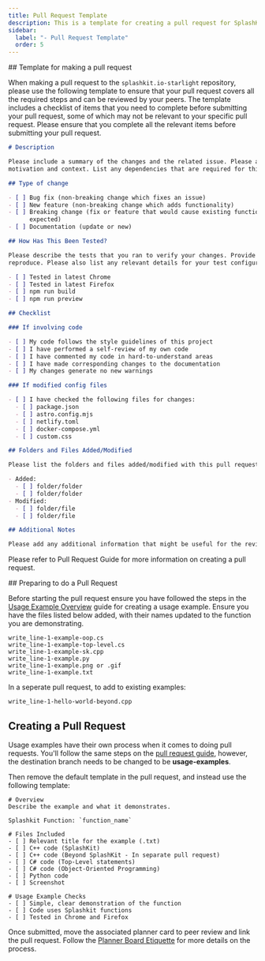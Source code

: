 ```yaml
---
title: Pull Request Template
description: This is a template for creating a pull request for SplashKit Website.
sidebar:
  label: "- Pull Request Template"
  order: 5
---
```



<Tabs>
<TabItem label="Core/WebDev">
## Template for making a pull request

When making a pull request to the `splashkit.io-starlight` repository, please use the following
template to ensure that your pull request covers all the required steps and can be reviewed by your
peers. The template includes a checklist of items that you need to complete before submitting your
pull request, some of which may not be relevant to your specific pull request. Please ensure that
you complete all the relevant items before submitting your pull request.

```markdown
# Description

Please include a summary of the changes and the related issue. Please also include relevant
motivation and context. List any dependencies that are required for this change.

## Type of change

- [ ] Bug fix (non-breaking change which fixes an issue)
- [ ] New feature (non-breaking change which adds functionality)
- [ ] Breaking change (fix or feature that would cause existing functionality to not work as
      expected)
- [ ] Documentation (update or new)

## How Has This Been Tested?

Please describe the tests that you ran to verify your changes. Provide instructions so we can
reproduce. Please also list any relevant details for your test configuration.

- [ ] Tested in latest Chrome
- [ ] Tested in latest Firefox
- [ ] npm run build
- [ ] npm run preview

## Checklist

### If involving code

- [ ] My code follows the style guidelines of this project
- [ ] I have performed a self-review of my own code
- [ ] I have commented my code in hard-to-understand areas
- [ ] I have made corresponding changes to the documentation
- [ ] My changes generate no new warnings

### If modified config files

- [ ] I have checked the following files for changes:
  - [ ] package.json
  - [ ] astro.config.mjs
  - [ ] netlify.toml
  - [ ] docker-compose.yml
  - [ ] custom.css

## Folders and Files Added/Modified

Please list the folders and files added/modified with this pull request.

- Added:
  - [ ] folder/folder
  - [ ] folder/folder
- Modified:
  - [ ] folder/file
  - [ ] folder/file

## Additional Notes

Please add any additional information that might be useful for the reviewers.
```

Please refer to Pull Request Guide for more information on creating a pull request.

</TabItem>
<TabItem label="Usage Example">
## Preparing to do a Pull Request

Before starting the pull request ensure you have followed the steps in the
[Usage Example Overview](/products/splashkit/projects/splashkit-website/usage-examples/01-overview)
guide for creating a usage example. Ensure you have the files listed below added, with their names
updated to the function you are demonstrating.

```plaintext
write_line-1-example-oop.cs
write_line-1-example-top-level.cs
write_line-1-example-sk.cpp
write_line-1-example.py
write_line-1-example.png or .gif
write_line-1-example.txt
```

In a seperate pull request, to add to existing examples:

```plaintext
write_line-1-hello-world-beyond.cpp
```

## Creating a Pull Request

Usage examples have their own process when it comes to doing pull requests. You'll follow the same
steps on the [pull request guide](/products/splashkit/04-pull-request), however, the destination
branch needs to be changed to be **usage-examples**.

Then remove the default template in the pull request, and instead use the following template:

```shell
# Overview
Describe the example and what it demonstrates.

Splashkit Function: `function_name`

# Files Included
- [ ] Relevant title for the example (.txt)
- [ ] C++ code (SplashKit)
- [ ] C++ code (Beyond SplashKit - In separate pull request)
- [ ] C# code (Top-Level statements)
- [ ] C# code (Object-Oriented Programming)
- [ ] Python code
- [ ] Screenshot

# Usage Example Checks
- [ ] Simple, clear demonstration of the function
- [ ] Code uses Splashkit functions
- [ ] Tested in Chrome and Firefox
```

Once submitted, move the associated planner card to peer review and link the pull request. Follow
the [Planner Board Etiquette](/products/splashkit/07-planner-board) for more details on the process.

</TabItem>
</Tabs>

